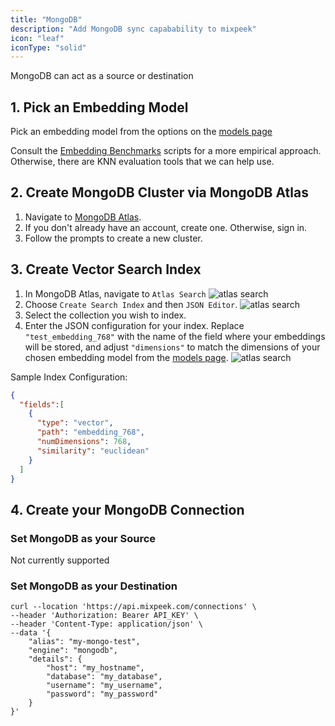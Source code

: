 ```yaml
---
title: "MongoDB"
description: "Add MongoDB sync capabability to mixpeek"
icon: "leaf"
iconType: "solid"
---
```


MongoDB can act as a source or destination

## 1. Pick an Embedding Model

Pick an embedding model from the options on the [models page](/introduction/models)

Consult the [Embedding Benchmarks](https://github.com/embeddings-benchmark/mteb#leaderboard) scripts for a more empirical approach. Otherwise, there are KNN evaluation tools that we can help use.

## 2. Create MongoDB Cluster via MongoDB Atlas

1. Navigate to [MongoDB Atlas](https://cloud.mongodb.com/).
2. If you don't already have an account, create one. Otherwise, sign in.
3. Follow the prompts to create a new cluster.

## 3. Create Vector Search Index

1. In MongoDB Atlas, navigate to `Atlas Search`
   ![atlas search](/images/atlas-search.png)
2. Choose `Create Search Index` and then `JSON Editor`.
   ![atlas search](/images/create-index.png)
3. Select the collection you wish to index.
4. Enter the JSON configuration for your index. Replace `"test_embedding_768"` with the name of the field where your embeddings will be stored, and adjust `"dimensions"` to match the dimensions of your chosen embedding model from the [models page](/introduction/models).
   ![atlas search](/images/configure-index.png)

Sample Index Configuration:

```JSON
{
  "fields":[
    {
      "type": "vector",
      "path": "embedding_768",
      "numDimensions": 768,
      "similarity": "euclidean"
    }
  ]
}

```

## 4. Create your MongoDB Connection

### Set MongoDB as your Source

<Warning>Not currently supported</Warning>

### Set MongoDB as your Destination

```shell Shell
curl --location 'https://api.mixpeek.com/connections' \
--header 'Authorization: Bearer API_KEY' \
--header 'Content-Type: application/json' \
--data '{
    "alias": "my-mongo-test",
    "engine": "mongodb",
    "details": {
        "host": "my_hostname",
        "database": "my_database",
        "username": "my_username",
        "password": "my_password"
    }
}'
```
